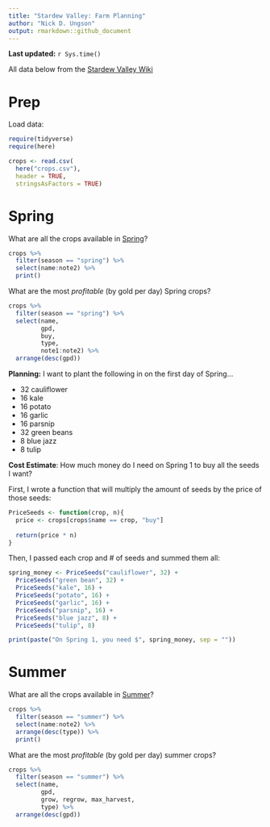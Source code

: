 ```yaml
---
title: "Stardew Valley: Farm Planning"
author: "Nick D. Ungson"
output: rmarkdown::github_document
---
```


**Last updated:** `r Sys.time()`

All data below from the [Stardew Valley Wiki](https://stardewvalleywiki.com/Stardew_Valley_Wiki)

# Prep

Load data:
```r
require(tidyverse)
require(here)

crops <- read.csv(
  here("crops.csv"), 
  header = TRUE, 
  stringsAsFactors = TRUE)
```

# Spring

What are all the crops available in [Spring](https://stardewvalleywiki.com/Spring)?

```r
crops %>% 
  filter(season == "spring") %>% 
  select(name:note2) %>% 
  print()
```


What are the most *profitable* (by gold per day) Spring crops?
```r
crops %>%
  filter(season == "spring") %>% 
  select(name, 
         gpd,
         buy, 
         type, 
         note1:note2) %>% 
  arrange(desc(gpd))
```

**Planning:** I want to plant the following in on the first day of Spring...

* 32 cauliflower
* 16 kale
* 16 potato
* 16 garlic
* 16 parsnip
* 32 green beans
* 8 blue jazz
* 8 tulip

**Cost Estimate**: How much money do I need on Spring 1 to buy all the seeds I want?

First, I wrote a function that will multiply the amount of seeds by the price of those seeds:
```r
PriceSeeds <- function(crop, n){
  price <- crops[crops$name == crop, "buy"]
  
  return(price * n)
}
```


Then, I passed each crop and # of seeds and summed them all:
```r
spring_money <- PriceSeeds("cauliflower", 32) + 
  PriceSeeds("green bean", 32) + 
  PriceSeeds("kale", 16) + 
  PriceSeeds("potato", 16) + 
  PriceSeeds("garlic", 16) + 
  PriceSeeds("parsnip", 16) + 
  PriceSeeds("blue jazz", 8) + 
  PriceSeeds("tulip", 8)
```

```r
print(paste("On Spring 1, you need $", spring_money, sep = ""))
```





# Summer

What are all the crops available in [Summer](https://stardewvalleywiki.com/Summer)?

```r
crops %>% 
  filter(season == "summer") %>% 
  select(name:note2) %>% 
  arrange(desc(type)) %>% 
  print()
```


What are the most *profitable* (by gold per day) summer crops?
```r
crops %>%
  filter(season == "summer") %>% 
  select(name, 
         gpd, 
         grow, regrow, max_harvest, 
         type) %>% 
  arrange(desc(gpd))
```